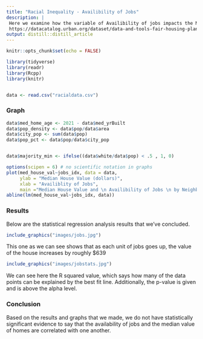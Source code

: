 ```yaml
---
title: "Racial Inequality - Availibility of Jobs"
description: |
 Here we examine how the variable of Availibility of jobs impacts the Median House Value. This data was taken using HUD Affirmatively Furthering Fair Housing Data and Tools from the Urban Institute. In July of 2015, the US Department of Housing and Urban Development enacted the AFFH requirement. After releasing this rule, they publicly shared data and resources that state governments could use to help treat these disparities. 
 https://datacatalog.urban.org/dataset/data-and-tools-fair-housing-planning
output: distill::distill_article
---
```


```r
knitr::opts_chunk$set(echo = FALSE)

library(tidyverse)
library(readr)
library(Rcpp)
library(knitr)


data <- read.csv("racialdata.csv")


```


### Graph

```r
data$med_home_age <- 2021 - data$med_yrBuilt 
data$pop_density <- data$pop/data$area
data$city_pop <- sum(data$pop)
data$pop_pct <- data$pop/data$city_pop


data$majority_min <- ifelse((data$white/data$pop) < .5 , 1, 0)

options(scipen = 6) # no scientific notation in graphs
plot(med_house_val~jobs_idx, data = data, 
     ylab = "Median House Value (dollars)", 
     xlab = "Availiblity of Jobs", 
     main ="Median House Value and \n Availibility of Jobs \n by Neighborhood", col = "darkolivegreen")
abline(lm(med_house_val~jobs_idx, data))
```


### Results



Below are the statistical regression analysis results that we've concluded.


```r
include_graphics("images/jobs.jpg")  
```


This one as we can see shows that as each unit of jobs goes up, the value of the house increases by roughly $639



```r
include_graphics("images/jobstats.jpg")
```



We can see here the R squared value, which says how many of the data points can be explained by the best fit line. Additionally, the p-value is given and is above the alpha level.




### Conclusion


Based on the results and graphs that we made, we do not have statistically significant evidence to say that the availability of jobs and the median value of homes are correlated with one another.
